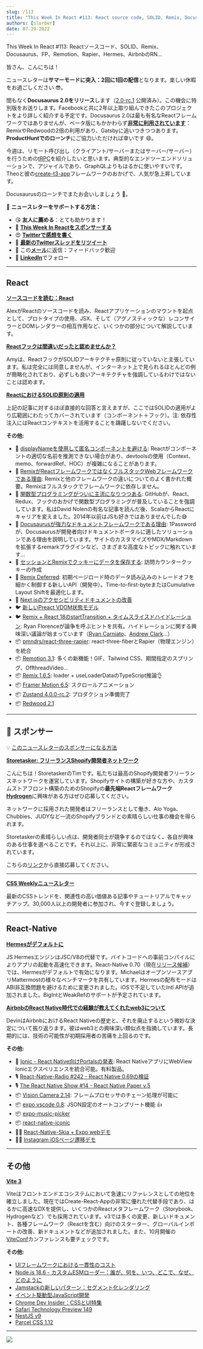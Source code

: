 ```yaml
---
slug: /113
title: "This Week In React #113: React source code, SOLID, Remix, Docusaurus, FP, Remotion, Rapier, Hermes, RN at Airbnb..."
authors: [slorber]
date: 07-19-2022
---
```


This Week In React #113: Reactソースコード、SOLID、Remix、Docusaurus、FP、Remotion、Rapier、Hermes、AirbnbのRN...

<!-- truncate -->

皆さん、こんにちは！

ニュースレターは**サマーモードに突入：2回に1回の配信**となります。楽しい休暇をお過ごしください 😎。

間もなく**Docusaurus 2.0をリリース**します（[2.0-rc.1](https://twitter.com/docusaurus/status/1547616687117070338?utm_campaign=This%20Week%20In%20React\&utm_medium=email\&utm_source=Revue%20newsletter) 公開済み）。この機会に特別版をお送りします。Facebookと共に2年以上取り組んできたこのプロジェクトをより詳しく紹介する予定です。Docusaurus 2.0は最も有名なReactフレームワークではありませんが、ベータ版にもかかわらず[**非常に利用されています**](https://twitter.com/sebastienlorber/status/1549083893822885888?utm_campaign=This%20Week%20In%20React\&utm_medium=email\&utm_source=Revue%20newsletter)：RemixやRedwoodの2倍の利用があり、Gatsbyに追いつきつつあります。**ProductHuntでのローンチ**にご協力いただければ幸いです 😄。

今週は、リモート呼び出し（クライアント/サーバーまたはサーバー/サーバー）を行うための[tRPC](https://github.com/trpc/trpc?utm_campaign=This%20Week%20In%20React\&utm_medium=email\&utm_source=Revue%20newsletter)を紹介したいと思います。典型的なエンドツーエンドソリューションで、アジャイルであり、GraphQLよりもはるかに使いやすいです。Theoと彼の[create-t3-app](https://github.com/t3-oss/create-t3-app?utm_campaign=This%20Week%20In%20React\&utm_medium=email\&utm_source=Revue%20newsletter)フレームワークのおかげで、人気が急上昇しています。

Docusaurusのローンチでまたお会いしましょう 👋。

🙏 **ニュースレターをサポートする方法：**

* 😘 **友人に薦める**：とても助かります！
* 💸 [**This Week In Reactをスポンサーする**](https://gist.github.com/slorber/cb732fb5d0a002c4d73236a9baeba7bb?utm_campaign=thisweekinreact\&utm_medium=email\&utm_source=Revue%20newsletter)
* 😍 [**Twitterで感想を書く**](https://twitter.com/sebastienlorber/timelines/1448942785814466561?utm_campaign=thisweekinreact\&utm_medium=email\&utm_source=Revue%20newsletter)
* 🧵 [**最新のTwitterスレッドをリツイート**](https://slo.im/thread?utm_campaign=thisweekinreact\&utm_medium=email\&utm_source=Revue%20newsletter)
* 📨 この[**メール**](mailto\:lorber.sebastien@gmail.com?utm_campaign=thisweekinreact\&utm_medium=email\&utm_source=Revue%20newsletter)に返信：フィードバック歓迎
* 👥 [**LinkedIn**](https://www.linkedin.com/company/this-week-in-react/?utm_campaign=This%20Week%20In%20React\&utm_medium=email\&utm_source=Revue%20newsletter)でフォロー

***

## React

[**ソースコードを読む：React**](https://alexkondov.com/readint-source-code-react/?utm_campaign=This%20Week%20In%20React\&utm_medium=email\&utm_source=Revue%20newsletter)

AlexがReactのソースコードを読み、Reactアプリケーションのマウントを起点として、プロトタイプの使用、JSX、そして（アグノスティックな）レコンサイラーとDOMレンダラーの相互作用など、いくつかの部分について解説しています。

[**Reactフックは間違いだったと認めませんか？**](https://medium.com/codex/can-we-all-just-admit-react-hooks-were-a-bad-idea-c48120c5188d?utm_campaign=This%20Week%20In%20React\&utm_medium=email\&utm_source=Revue%20newsletter)

Amyは、ReactフックがSOLIDアーキテクチャ原則に従っていないと主張しています。私は完全には同意しませんが、インターネット上で見られるほとんどの例が簡略化されており、必ずしも良いアーキテクチャを強調しているわけではないことは認めます。

[**ReactにおけるSOLID原則の適用**](https://konstantinlebedev.com/solid-in-react/?utm_campaign=This%20Week%20In%20React\&utm_medium=email\&utm_source=Revue%20newsletter)

上記の記事に対するほぼ直接的な回答と言えますが、ここではSOLIDの適用がより広範囲にわたってカバーされています（コンポーネント＋フック）。注: 依存性注入にはReactコンテキストを活用することを躊躇しないでください。

**その他:**

* 📜 [displayNameを使用して匿名コンポーネントを避ける](https://julesblom.com/writing/component-displayname?utm_campaign=This%20Week%20In%20React\&utm_medium=email\&utm_source=Revue%20newsletter): Reactがコンポーネントの適切な名前を推測できない場合があり、devtoolsの使用（Context、memo、forwardRef、HOC）が複雑になることがあります。
* 📜 [RemixがReactフレームワークではなくフルスタックWebフレームワークである理由](https://andre-landgraf.dev/blog/2022-07-16_why_remix_is_not_a_react_framework_but_a_full_stack_web_framework/?utm_campaign=This%20Week%20In%20React\&utm_medium=email\&utm_source=Revue%20newsletter): Remixと他のフレームワークの違いについてのよく書かれた概要。Remixはフルスタックでフレームワークに依存しません。
* 📜 [関数型プログラミングがついに主流になりつつある](https://github.com/readme/featured/functional-programming?utm_campaign=This%20Week%20In%20React\&utm_medium=email\&utm_source=Revue%20newsletter): GitHubが、React、Redux、フックのおかげで関数型プログラミングが普及していることを強調しています。私はDavid Nolenの有名な記事を読んだ後、ScalaからReactにキャリアを変えました。2014年以前はJSも好きではありませんでした😅
* 📜 [Docusaurusが強力なドキュメントフレームワークである理由](https://blog.1password.com/docusaurus-documentation-framework/?utm_campaign=This%20Week%20In%20React\&utm_medium=email\&utm_source=Revue%20newsletter): 1Passwordが、Docusaurusが開発者向けドキュメントポータルに適したソリューションである理由を説明しています。サイトのカスタマイズやMDX/Markdownを拡張するremarkプラグインなど、さまざまな高度なトピックに触れています...
* 📜 [セッションとRemixでクッキーにデータを保存する](https://jonmeyers.io/blog/store-data-in-a-cookie-with-sessions-and-remix?utm_campaign=This%20Week%20In%20React\&utm_medium=email\&utm_source=Revue%20newsletter): 訪問カウンタークッキーの作成
* 📖 [Remix Deferred](https://github.com/remix-run/remix/blob/deferred/docs/guides/streaming.md?utm_campaign=This%20Week%20In%20React\&utm_medium=email\&utm_source=Revue%20newsletter#using-deferred): 初期ページロード時のデータ読み込みのトレードオフを細かく制御する新しいAPI（開発中）。Time-to-first-byteまたはCumulative Layout Shiftを最適化します。
* 📖 [Next.jsのアクセシビリティドキュメントの改善](https://twitter.com/nextjs/status/1549043787330375680?utm_campaign=This%20Week%20In%20React\&utm_medium=email\&utm_source=Revue%20newsletter)
* 🐦 [新しいPreact VDOM状態モデル](https://twitter.com/_developit/status/1549001036802625536?utm_campaign=This%20Week%20In%20React\&utm_medium=email\&utm_source=Revue%20newsletter)
* 🐦 [Remix + React 18のstartTransition + タイムスライスドハイドレーション](https://twitter.com/ryanflorence/status/1547959632663961602?utm_campaign=This%20Week%20In%20React\&utm_medium=email\&utm_source=Revue%20newsletter): Ryan Florenceが論争を呼ぶヒントを共有。ハイドレーションに関する興味深い議論が始まっています（[Ryan Carniato](https://twitter.com/RyanCarniato/status/1549100194708353024?utm_campaign=This%20Week%20In%20React\&utm_medium=email\&utm_source=Revue%20newsletter)、[Andrew Clark](https://twitter.com/acdlite/status/1549109283387744256?utm_campaign=This%20Week%20In%20React\&utm_medium=email\&utm_source=Revue%20newsletter)...）
* 📦 [pmndrs/react-three-rapier](https://github.com/pmndrs/react-three-rapier?utm_campaign=This%20Week%20In%20React\&utm_medium=email\&utm_source=Revue%20newsletter): react-three-fiberとRapier（物理エンジン）を統合
* 📦 [Remotion 3.1](https://www.remotion.dev/blog/3-1?utm_campaign=This%20Week%20In%20React\&utm_medium=email\&utm_source=Revue%20newsletter): 多くの新機能！GIF、Tailwind CSS、期間指定のスプリング、OffthreadVideo...
* 📦 [Remix 1.6.5](https://github.com/remix-run/remix/releases/tag/remix%401.6.5?utm_campaign=This%20Week%20In%20React\&utm_medium=email\&utm_source=Revue%20newsletter): loader + useLoaderDataのTypeScript推論👌
* 📦 [Framer Motion 6.5](https://twitter.com/mattgperry/status/1547581579974696961?utm_campaign=This%20Week%20In%20React\&utm_medium=email\&utm_source=Revue%20newsletter): スクロールアニメーション
* 📦 [Zustand 4.0.0-rc.2](https://twitter.com/dai_shi/status/1548685973558800384?utm_campaign=This%20Week%20In%20React\&utm_medium=email\&utm_source=Revue%20newsletter): プロダクション準備完了
* 📦 [Redwood 2.1](https://github.com/redwoodjs/redwood/releases/tag/v2.1.0?utm_campaign=This%20Week%20In%20React\&utm_medium=email\&utm_source=Revue%20newsletter)

***

## 💸 スポンサー

💡 [このニュースレターのスポンサーになる方法](https://thisweekinreact.com/sponsor?utm_campaign=This%20Week%20In%20React\&utm_medium=email\&utm_source=Revue%20newsletter)

[**Storetasker: フリーランスShopify開発者ネットワーク**](https://www.storetasker.com/become-an-expert?utm_campaign=thisweekinreact\&utm_medium=thisweekinreact\&utm_source=thisweekinreact)

こんにちは！StoretaskerのTimです。私たちは最高のShopify開発者フリーランスネットワークを運営しています。Shopifyサイトの構築が好きな方や、カスタムストアフロント構築のためのShopifyの**最先端Reactフレームワーク**[**Hydrogen**](https://hydrogen.shopify.dev/?utm_campaign=This%20Week%20In%20React\&utm_medium=email\&utm_source=Revue%20newsletter)に興味がある方はぜひ応募してください。

ネットワークに採用された開発者はフリーランスとして働き、Alo Yoga、Chubbies、JUDYなど一流のShopifyブランドとの素晴らしい仕事の機会を得られます。

Storetaskerの素晴らしい点は、開発者同士が競争するのではなく、各自が興味のある仕事を選べることです。それ以上に、非常に緊密なコミュニティが形成されています。

こちらの[リンク](https://www.storetasker.com/become-an-expert?utm_campaign=thisweekinreact\&utm_medium=thisweekinreact\&utm_source=thisweekinreact)から直接応募してください。

***

[**CSS Weeklyニュースレター**](https://cssw.io/this-week-in-react?utm_campaign=This%20Week%20In%20React\&utm_medium=email\&utm_source=Revue%20newsletter)

最新のCSSトレンドを、関連性の高い価値ある記事やチュートリアルでキャッチアップ。30,000人以上の開発者に参加され、今すぐ登録しましょう。

***

## React-Native

[**Hermesがデフォルトに**](https://reactnative.dev/blog/2022/07/08/hermes-as-the-default?utm_campaign=This%20Week%20In%20React\&utm_medium=email\&utm_source=Revue%20newsletter)

JS HermesエンジンはJSC/V8の代替です。バイトコードへの事前コンパイルによりアプリの起動を高速化できます。React-Native 0.70（現在[リリース候補](https://github.com/facebook/react-native/releases/tag/v0.70.0-rc.0?utm_campaign=This%20Week%20In%20React\&utm_medium=email\&utm_source=Revue%20newsletter)）では、Hermesがデフォルトで有効になります。MichaelはオープンソースアプリMattermostの様々なベンチマークを共有しています。Hermesの配布モードはABI非互換問題を避けるために変更されました。iOSで不足していたIntl APIが追加されました。BigIntとWeakRefのサポートが予定されています。

[**AirbnbのReact Native時代での経験が教えてくれたweb3について**](https://medium.com/@devinabbott/what-working-at-airbnb-during-its-react-native-era-taught-me-about-web3-6d34d855d892?utm_campaign=This%20Week%20In%20React\&utm_medium=email\&utm_source=Revue%20newsletter)

DevinはAirbnbにおけるReact Nativeの歴史と、それを廃止するという微妙な決定について振り返ります。彼はweb3との興味深い類似点を指摘しています。長期的には、技術の可能性が初期採用者の苦痛を上回るのです。

**その他:**

* 📜 [Ionic - React Native向けPortalsの発表](https://ionicframework.com/blog/announcing-portals-for-react-native/?utm_campaign=This%20Week%20In%20React\&utm_medium=email\&utm_source=Revue%20newsletter): React NativeアプリにWebView Ionicエクスペリエンスを統合可能。有料製品。
* 🎙️ [React-Native-Radio #242 - React Native 0.69の検証](https://reactnativeradio.com/episodes/rnr-242-inspecting-react-native-069?utm_campaign=This%20Week%20In%20React\&utm_medium=email\&utm_source=Revue%20newsletter)
* 🎙️ [The React Native Show #14 - React Native Paper v.5](https://www.callstack.com/podcasts/react-native-paper-v-5-update-overview?utm_campaign=This%20Week%20In%20React\&utm_medium=email\&utm_source=Revue%20newsletter)
* 📦 [Vision Camera 2.14](https://twitter.com/mrousavy/status/1548953154993127426?utm_campaign=This%20Week%20In%20React\&utm_medium=email\&utm_source=Revue%20newsletter): フレームプロセッサのチェーン処理が可能に
* 📦 [expo vscode 0.8](https://twitter.com/cedricvanputten/status/1549051333595971585?utm_campaign=This%20Week%20In%20React\&utm_medium=email\&utm_source=Revue%20newsletter): JSON設定のオートコンプリート機能 👍
* 📦 [expo-music-picker](https://github.com/barthap/expo-music-picker?utm_campaign=This%20Week%20In%20React\&utm_medium=email\&utm_source=Revue%20newsletter)
* 📦 [react-native-iconic](https://github.com/nandorojo/react-native-iconic?utm_campaign=This%20Week%20In%20React\&utm_medium=email\&utm_source=Revue%20newsletter)
* 🧑‍🎨 [React-Native-Skia + Expo webデモ](https://twitter.com/Baconbrix/status/1547974280670875648?utm_campaign=This%20Week%20In%20React\&utm_medium=email\&utm_source=Revue%20newsletter)
* 🧑‍🎨 [Instagram iOSページ遷移デモ](https://twitter.com/enesozt_/status/1549049433148403712?utm_campaign=This%20Week%20In%20React\&utm_medium=email\&utm_source=Revue%20newsletter)

***

## その他

[**Vite 3**](https://vitejs.dev/blog/announcing-vite3.html?utm_campaign=This%20Week%20In%20React\&utm_medium=email\&utm_source=Revue%20newsletter)

Viteはフロントエンドエコシステムにおいて急速にリファレンスとしての地位を確立しました。現在ではCreate-React-Appの非常に優れた代替手段であり、はるかに高速なDXを提供し、いくつかのReactメタフレームワーク（Storybook、Hydrogenなど）でも採用されています。v3では多くの変更、新しいドキュメント、各種フレームワーク（Reactを含む）向けのスターター、グローバルインポートの改善、新ドキュメントなどが追加されました。また、10月開催の[ViteConf](https://viteconf.org/?utm_campaign=This%20Week%20In%20React\&utm_medium=email\&utm_source=Revue%20newsletter)カンファレンスも要チェックです。

**その他:**

* [UIフレームワークにおける一貫性のコスト](https://dev.to/this-is-learning/the-cost-of-consistency-in-ui-frameworks-4agi?utm_campaign=This%20Week%20In%20React\&utm_medium=email\&utm_source=Revue%20newsletter)
* [Node.js 18.6 - カスタムESMローダー：誰が、何を、いつ、どこで、なぜ、どのように](https://dev.to/jakobjingleheimer/custom-esm-loaders-who-what-when-where-why-how-4i1o?utm_campaign=This%20Week%20In%20React\&utm_medium=email\&utm_source=Revue%20newsletter)
* [Jamstackの新しいパターン：セグメント化レンダリング](https://www.smashingmagazine.com/2022/07/new-pattern-jamstack-segmented-rendering/?ref=sidebar\&utm_campaign=This%20Week%20In%20React\&utm_medium=email\&utm_source=Revue%20newsletter)
* [イベント駆動型JavaScript開発](https://whistlr.info/2022/event-driven-js/?utm_campaign=This%20Week%20In%20React\&utm_medium=email\&utm_source=Revue%20newsletter)
* [Chrome Dev Insider：CSSとUI特集](https://developer.chrome.com/blog/insider-july-2022/?linkId=8100396\&utm_campaign=This%20Week%20In%20React\&utm_medium=email\&utm_source=Revue%20newsletter)
* [Safari Technology Preview 149](https://webkit.org/blog/12998/release-notes-for-safari-technology-preview-149/?utm_campaign=This%20Week%20In%20React\&utm_medium=email\&utm_source=Revue%20newsletter)
* [NestJS v9](https://trilon.io/blog/nestjs-9-is-now-available?utm_campaign=This%20Week%20In%20React\&utm_medium=email\&utm_source=Revue%20newsletter)
* [Parcel CSS 1.12](https://twitter.com/devongovett/status/1547615708988600322?utm_campaign=This%20Week%20In%20React\&utm_medium=email\&utm_source=Revue%20newsletter)

***

![](https://user-images.githubusercontent.com/749374/179829775-1e041995-9a6e-4681-aed4-ae661c58d84f.png)